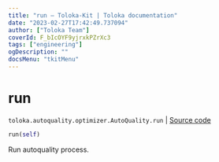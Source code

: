 ```yaml
---
title: "run — Toloka-Kit | Toloka documentation"
date: "2023-02-27T17:42:49.737094"
author: ["Toloka Team"]
coverId: F_bIcOYF9yjrxkPZrXc3
tags: ["engineering"]
ogDescription: ""
docsMenu: "tkitMenu"
---
```


# run
`toloka.autoquality.optimizer.AutoQuality.run` | [Source code](https://github.com/Toloka/toloka-kit/blob/v1.1.4/src/autoquality/optimizer.py#L311)

```python
run(self)
```

Run autoquality process.